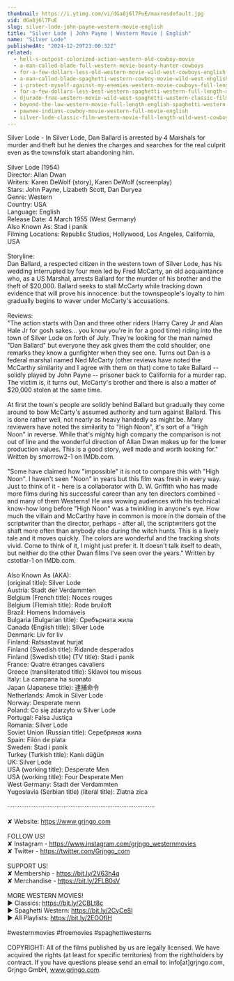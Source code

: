 ```yaml
---
thumbnail: https://i.ytimg.com/vi/dGa8j6l7FuE/maxresdefault.jpg
vid: dGa8j6l7FuE
slug: silver-lode-john-payne-western-movie-english
title: "Silver Lode | John Payne | Western Movie | English"
name: "Silver Lode"
publishedAt: "2024-12-29T23:00:32Z"
related:
  - hell-s-outpost-colorized-action-western-old-cowboy-movie
  - a-man-called-blade-full-western-movie-bounty-hunter-cowboys
  - for-a-few-dollars-less-old-western-movie-wild-west-cowboys-english
  - a-man-called-blade-spaghetti-western-cowboy-movie-wild-west-english
  - i-protect-myself-against-my-enemies-western-movie-cowboys-full-length-wild-west
  - for-a-few-dollars-less-best-western-spaghetti-western-full-length-movie-wild-west
  - djurado-free-western-movie-wild-west-spaghetti-western-classic-film-full-action-movie
  - beyond-the-law-western-movie-full-length-english-spaghetti-western-full-free-youtube-movies
  - pawnee-indians-cowboy-movie-western-full-movie-english
  - silver-lode-classic-film-western-movie-full-length-wild-west-cowboy-movies-free-film
---
```


Silver Lode - In Silver Lode, Dan Ballard is arrested by 4 Marshals for murder and theft but he denies the charges and searches for the real culprit even as the townsfolk start abandoning him.<br />
<br />
Silver Lode (1954)<br />
Director: Allan Dwan<br />
Writers: Karen DeWolf (story), Karen DeWolf (screenplay)<br />
Stars: John Payne, Lizabeth Scott, Dan Duryea<br />
Genre: Western <br />
Country: USA<br />
Language: English<br />
Release Date: 4 March 1955 (West Germany) <br />
Also Known As: Stad i panik <br />
Filming Locations: Republic Studios, Hollywood, Los Angeles, California, USA <br />
<br />
Storyline:<br />
Dan Ballard, a respected citizen in the western town of Silver Lode, has his wedding interrupted by four men led by Fred McCarty, an old acquaintance who, as a US Marshal, arrests Ballard for the murder of his brother and the theft of $20,000. Ballard seeks to stall McCarty while tracking down evidence that will prove his innocence: but the townspeople's loyalty to him gradually begins to waver under McCarty's accusations.<br />
<br />
Reviews:<br />
"The action starts with Dan and three other riders (Harry Carey Jr and Alan Hale Jr for gosh sakes... you know you're in for a good time) riding into the town of Silver Lode on forth of July. They're looking for the man named "Dan Ballard" but everyone they ask gives them the cold shoulder, one remarks they know a gunfighter when they see one. Turns out Dan is a federal marshal named Ned McCarty (other reviews have noted the McCarthy similarity and I agree with them on that) come to take Ballard -- solidly played by John Payne -- prisoner back to California for a murder rap. The victim is, it turns out, McCarty's brother and there is also a matter of $20,000 stolen at the same time.<br />
<br />
At first the town's people are solidly behind Ballard but gradually they come around to bow McCarty's assumed authority and turn against Ballard. This is done rather well, not nearly as heavy handedly as might be. Many reviewers have noted the similarity to "High Noon", it's sort of a "High Noon" in reverse. While that's mighty high company the comparison is not out of line and the wonderful direction of Allan Dwan makes up for the lower production values. This is a good story, well made and worth looking for." Written by smorrow2-1 on IMDb.com.<br />
<br />
"Some have claimed how "impossible" it is not to compare this with "High Noon". I haven't seen "Noon" in years but this film was fresh in every way. Just to think of it - here is a collaborator with D. W. Griffith who has made more films during his successful career than any ten directors combined - and many of them Westerns! He was wowing audiences with his technical know-how long before "High Noon" was a twinkling in anyone's eye. How much the villain and McCarthy have in common is more in the domain of the scriptwriter than the director, perhaps - after all, the scriptwriters got the shaft more often than anybody else during the witch hunts. This is a lively tale and it moves quickly. The colors are wonderful and the tracking shots vivid. Come to think of it, I might just prefer it. It doesn't talk itself to death, but neither do the other Dwan films I've seen over the years." Written by cstotlar-1 on IMDb.com.<br />
<br />
Also Known As (AKA):<br />
(original title): Silver Lode<br />
Austria: Stadt der Verdammten<br />
Belgium (French title): Noces rouges<br />
Belgium (Flemish title): Rode bruiloft<br />
Brazil: Homens Indomáveis<br />
Bulgaria (Bulgarian title): Сребърната жила<br />
Canada (English title): Silver Lode<br />
Denmark: Liv for liv<br />
Finland: Ratsastavat hurjat<br />
Finland (Swedish title): Ridande desperados<br />
Finland (Swedish title) (TV title): Stad i panik<br />
France: Quatre étranges cavaliers<br />
Greece (transliterated title): Sklavoi tou misous<br />
Italy: La campana ha suonato<br />
Japan (Japanese title): 逮捕命令<br />
Netherlands: Amok in Silver Lode<br />
Norway: Desperate menn<br />
Poland: Co się zdarzyło w Silver Lode<br />
Portugal: Falsa Justiça<br />
Romania: Silver Lode<br />
Soviet Union (Russian title): Серебряная жила<br />
Spain: Filón de plata<br />
Sweden: Stad i panik<br />
Turkey (Turkish title): Kanlı düğün<br />
UK: Silver Lode<br />
USA (working title): Desperate Men<br />
USA (working title): Four Desperate Men<br />
West Germany: Stadt der Verdammten<br />
Yugoslavia (Serbian title) (literal title): Zlatna zica<br />
<br />
····················································································<br />
<br />
✘ Website: https://www.grjngo.com<br />
<br />
FOLLOW US!<br />
✘ Instagram - https://www.instagram.com/grjngo_westernmovies<br />
✘ Twitter - https://twitter.com/Grjngo_com<br />
<br />
SUPPORT US!<br />
✘ Membership - https://bit.ly/2V63h4q<br />
✘ Merchandise - https://bit.ly/2FLB0sV<br />
<br />
MORE WESTERN MOVIES! <br />
► Classics: https://bit.ly/2CBLt8c <br />
► Spaghetti Western: https://bit.ly/2CyCe8I <br />
► All Playlists: https://bit.ly/2EOOfIH <br />
<br />
#westernmovies #freemovies #spaghettiwesterns<br />
<br />
COPYRIGHT: All of the films published by us are legally licensed. We have acquired the rights (at least for specific territories) from the rightholders by contract. If you have questions please send an email to: info[at]grjngo.com, Grjngo GmbH, www.grjngo.com.